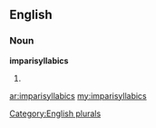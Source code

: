 ==English==

===Noun===
'''imparisyllabics'''

# {{plural of|[[imparisyllabic]]}}

[[Category:English plurals]]

[[ar:imparisyllabics]]
[[my:imparisyllabics]]
